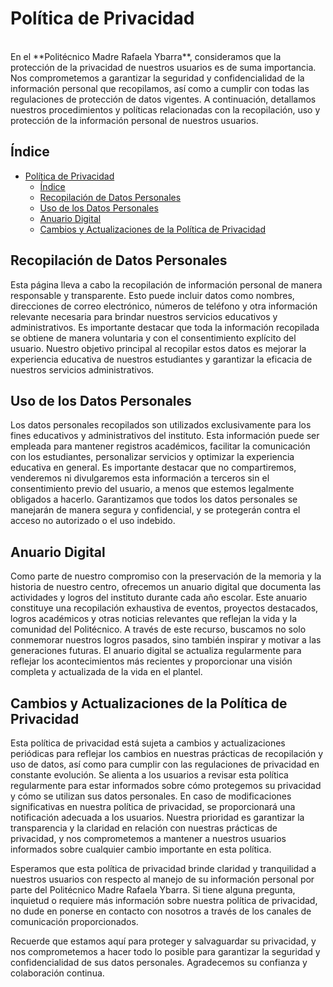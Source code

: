 # Política de Privacidad
<br/>
En el **Politécnico Madre Rafaela Ybarra**, consideramos que la protección de la privacidad de nuestros usuarios es de suma importancia. Nos comprometemos a garantizar la seguridad y confidencialidad de la información personal que recopilamos, así como a cumplir con todas las regulaciones de protección de datos vigentes. A continuación, detallamos nuestros procedimientos y políticas relacionadas con la recopilación, uso y protección de la información personal de nuestros usuarios.

## Índice
- [Política de Privacidad](#política-de-privacidad)
  - [Índice](#índice)
  - [Recopilación de Datos Personales](#recopilación-de-datos-personales)
  - [Uso de los Datos Personales](#uso-de-los-datos-personales)
  - [Anuario Digital](#anuario-digital)
  - [Cambios y Actualizaciones de la Política de Privacidad](#cambios-y-actualizaciones-de-la-política-de-privacidad)

## Recopilación de Datos Personales

Esta página lleva a cabo la recopilación de información personal de manera responsable y transparente. Esto puede incluir datos como nombres, direcciones de correo electrónico, números de teléfono y otra información relevante necesaria para brindar nuestros servicios educativos y administrativos. Es importante destacar que toda la información recopilada se obtiene de manera voluntaria y con el consentimiento explícito del usuario. Nuestro objetivo principal al recopilar estos datos es mejorar la experiencia educativa de nuestros estudiantes y garantizar la eficacia de nuestros servicios administrativos.

## Uso de los Datos Personales

Los datos personales recopilados son utilizados exclusivamente para los fines educativos y administrativos del instituto. Esta información puede ser empleada para mantener registros académicos, facilitar la comunicación con los estudiantes, personalizar servicios y optimizar la experiencia educativa en general. Es importante destacar que no compartiremos, venderemos ni divulgaremos esta información a terceros sin el consentimiento previo del usuario, a menos que estemos legalmente obligados a hacerlo. Garantizamos que todos los datos personales se manejarán de manera segura y confidencial, y se protegerán contra el acceso no autorizado o el uso indebido.

## Anuario Digital

Como parte de nuestro compromiso con la preservación de la memoria y la historia de nuestro centro, ofrecemos un anuario digital que documenta las actividades y logros del instituto durante cada año escolar. Este anuario constituye una recopilación exhaustiva de eventos, proyectos destacados, logros académicos y otras noticias relevantes que reflejan la vida y la comunidad del Politécnico. A través de este recurso, buscamos no solo conmemorar nuestros logros pasados, sino también inspirar y motivar a las generaciones futuras. El anuario digital se actualiza regularmente para reflejar los acontecimientos más recientes y proporcionar una visión completa y actualizada de la vida en el plantel.

## Cambios y Actualizaciones de la Política de Privacidad

Esta política de privacidad está sujeta a cambios y actualizaciones periódicas para reflejar los cambios en nuestras prácticas de recopilación y uso de datos, así como para cumplir con las regulaciones de privacidad en constante evolución. Se alienta a los usuarios a revisar esta política regularmente para estar informados sobre cómo protegemos su privacidad y cómo se utilizan sus datos personales. En caso de modificaciones significativas en nuestra política de privacidad, se proporcionará una notificación adecuada a los usuarios. Nuestra prioridad es garantizar la transparencia y la claridad en relación con nuestras prácticas de privacidad, y nos comprometemos a mantener a nuestros usuarios informados sobre cualquier cambio importante en esta política.

Esperamos que esta política de privacidad brinde claridad y tranquilidad a nuestros usuarios con respecto al manejo de su información personal por parte del Politécnico Madre Rafaela Ybarra. Si tiene alguna pregunta, inquietud o requiere más información sobre nuestra política de privacidad, no dude en ponerse en contacto con nosotros a través de los canales de comunicación proporcionados.

Recuerde que estamos aquí para proteger y salvaguardar su privacidad, y nos comprometemos a hacer todo lo posible para garantizar la seguridad y confidencialidad de sus datos personales. Agradecemos su confianza y colaboración continua.